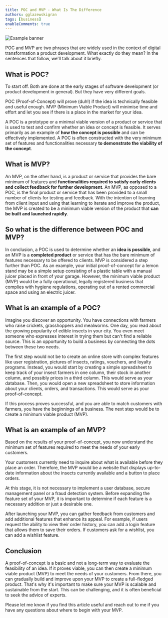 ```yaml
---
title: POC and MVP - What Is The Difference
authors: gglazewskigran
tags: [business]
enableComments: true
---
```


![Example banner](./img.png)

POC and MVP are two phrases that are widely used in the context of digital transformation a product development. What exactly do they mean? In the sentences that follow, we'll talk about it briefly.

<!--truncate-->

## What is POC?

To start off. Both are done at the early stages of software development (or product development in general). But they have very different goals.

POC (Proof-of-Concept) will prove (duh!) if the idea is technically feasible and useful enough. MVP (Minimum Viable Product) will minimise time and effort and let you see if there is a place in the market for your idea.

A POC is a prototype or a minimal viable version of a product or service that is used to test and confirm whether an idea or concept is feasible. It serves primarily as an example of **how the concept is possible** and can be effectively implemented. A POC is often constructed with the very minimum set of features and functionalities necessary **to demonstrate the viability of the concept**.

## What is MVP?

An MVP, on the other hand, is a product or service that provides the bare minimum of features and **functionalities required to satisfy early clients and collect feedback for further development**. An MVP, as opposed to a POC, is the final product or service that has been provided to a small number of clients for testing and feedback. With the intention of learning from client input and using that learning to iterate and improve the product, the MVP is created to be a minimum viable version of the product that **can be built and launched rapidly**.

## So what is the difference between POC and MVP?

In conclusion, a POC is used to determine whether an **idea is possible**, and an MVP is a **completed product** or service that has the bare minimum of features necessary to be offered to clients. MVP is considered a step further than POC. As an example, your initial proof-of-concept for a lemon stand may be a simple setup consisting of a plastic table with a manual juicer placed in front of your garage. However, the minimum viable product (MVP) would be a fully operational, legally registered business that complies with hygiene regulations, operating out of a rented commercial space and using an electric juicer.

## What is an example of a POC?

Imagine you discover an opportunity. You have connections with farmers who raise crickets, grasshoppers and mealworms. One day, you read about the growing popularity of edible insects in your city. You even meet someone who expresses interest in trying them but can't find a reliable source. This is an opportunity to build a business by connecting the dots between these two needs.

The first step would not be to create an online store with complex features like user registration, pictures of insects, ratings, vouchers, and loyalty programs. Instead, you would start by creating a simple spreadsheet to keep track of your insect farmers in one column, their stock in another column, and possibly prices in a third column. This would serve as your database. Then, you would open a new spreadsheet to store information about your clients, orders, and transactions. This would serve as your proof-of-concept.

If this process proves successful, and you are able to match customers with farmers, you have the beginnings of a business. The next step would be to create a minimum viable product (MVP).

## What is an example of an MVP?

Based on the results of your proof-of-concept, you now understand the minimum set of features required to meet the needs of your early customers.

Your customers currently need to inquire about what is available before they place an order. Therefore, the MVP would be a website that displays up-to-date information about the insects currently available and a button to place orders.

At this stage, it is not necessary to implement a user database, secure management panel or a fraud detection system. Before expanding the feature set of your MVP, it is important to determine if each feature is a necessary addition or just a desirable one.

After launching your MVP, you can gather feedback from customers and add additional features that enhance its appeal. For example, if users request the ability to view their order history, you can add a login feature that allows them to save their orders. If customers ask for a wishlist, you can add a wishlist feature.

## Conclusion

A proof-of-concept is a basic and not a long-term way to evaluate the feasibility of an idea. If it proves viable, you can then create a minimum viable product (MVP) to meet the needs of your customers. From there, you can gradually build and improve upon your MVP to create a full-fledged product. That's why it's important to make sure your MVP is scalable and sustainable from the start. This can be challenging, and it is often beneficial to seek the advice of experts.

Please let me know if you find this article useful and reach out to me if you have any questions about where to begin with your MVP.







